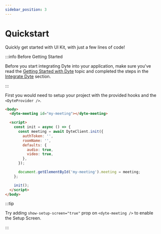 ```yaml
---
sidebar_position: 3
---
```


# Quickstart

Quickly get started with UI Kit, with just a few lines of code!

:::info Before Getting Started

Before you start integrating Dyte into your application, make sure you've read
the [Getting Started with Dyte](/getting-started) topic and completed the steps
in the [Integrate Dyte](/getting-started#integrate-dyte) section.

:::

First you would need to setup your project with the provided hooks and the
`<DyteProvider />`.

```html
<body>
  <dyte-meeting id="my-meeting"></dyte-meeting>

  <script>
    const init = async () => {
      const meeting = await DyteClient.init({
        authToken: '',
        roomName: '',
        defaults: {
          audio: true,
          video: true,
        },
      });

      document.getElementById('my-meeting').meeting = meeting;
    };

    init();
  </script>
</body>
```

:::tip

Try adding `show-setup-screen="true"` prop on `<dyte-meeting />` to enable the
Setup Screen.

:::

<head>
  <title>Quickstart - UI Kit | Dyte</title>
</head>
